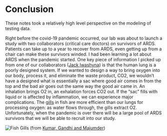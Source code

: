 # Conclusion

These notes took a relatively high level perspective on the modeling of testing data. 


Right before the covid-19 pandemic occurred,  our lab was about to launch a study with two collaborators (critical care doctors) on survivors of ARDS. Patients can take up to a year to recover from ARDS, even getting up from a chair can make these survivors winded. I had been learning a lot about ARDS when the pandemic started. One key piece of information I picked up from one of our collaborators ([Jack Iwashyna](https://ihpi.umich.edu/our-experts/tiwashyn)) is that the human lung is a poorly designed system. If we wanted to design a way to bring oxygen into our body, process it, and eliminate the waste product, CO2, we wouldn't have a designed what is essentially a sac where good air comes in from the top and the bad air goes out the same way the good air came in.  An inhalation brings O2 in, an exhalation forces CO2 out.  If the "sac" fills with liquid or is affected by inflammation, we can experience major complications. The [gills](https://en.wikipedia.org/wiki/Fish_gill) in fish are more efficient than our lungs for processing oxygen: as water flows through,  the gills extract O2. Unfortunately, when the pandemic is over there will be a large pool of ARDS survivors that we will be able to recruit into our study.

![Fish Gills](fish-gill.jpg) 
(from [Kumar, Gandhi and Majumder](https://arxiv.org/pdf/1805.07744.pdf))
